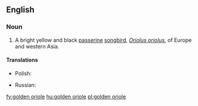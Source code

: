 ==English==

===Noun===
{{wikipedia|Golden Oriole}}
{{en-noun|sg=[[golden]] [[oriole]]}}

# A bright yellow and black [[passerine]] [[songbird]], ''[[Oriolus oriolus]]'', of Europe and western Asia.

====Translations====
{{trans-top|bird}}
* Polish: {{t+|pl|wilga|f}}
{{trans-mid}}
* Russian: {{t|ru|иволга|f|tr=ívolga}}
{{trans-bottom}}

[[fy:golden oriole]]
[[hu:golden oriole]]
[[pl:golden oriole]]
